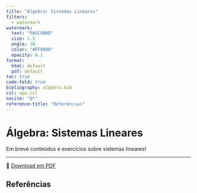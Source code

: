 ```yaml
---
title: "Álgebra: Sistemas Lineares"
filters:
  - watermark
watermark:
  text: "RASCUNHO"
  size: 1.5
  angle: 30
  color: "#FF0000"
  opacity: 0.1
format:
  html: default
  pdf: default
toc: true
code-fold: true
bibliography: algebra.bib
csl: apa.csl
nocite: "@*"
reference-title: "Referências"
---
```


# Álgebra: Sistemas Lineares

Em breve conteúdos e exercícios sobre sistemas lineares!

---

📄 [Download em PDF](./sistemas-lineares.pdf){target="_blank"}

## Referências
